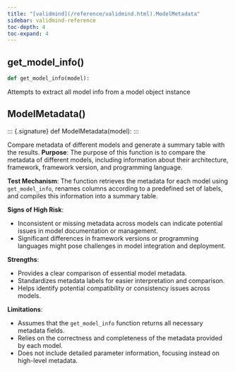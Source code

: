 ```yaml
---
title: "[validmind](/reference/validmind.html).ModelMetadata"
sidebar: validmind-reference
toc-depth: 4
toc-expand: 4
---
```


## get_model_info<span class='muted'>()</span>

<!-- module.qmd.jinja2 - module level function alias -->

```python
def get_model_info(model):
```

Attempts to extract all model info from a model object instance

## ModelMetadata[()]{.muted}

<!-- function.qmd.jinja2 - function signature -->

::: {.signature} <span class="signature pdoc-code multiline"> <span class="kw">def</span> <span class="name">ModelMetadata</span>(<span class="param"><span class="n">model</span></span>):</span> </span> :::

Compare metadata of different models and generate a summary table with the results. **Purpose**: The purpose of this function is to compare the metadata of different models, including information about their architecture, framework, framework version, and programming language.

**Test Mechanism**: The function retrieves the metadata for each model using `get_model_info`, renames columns according to a predefined set of labels, and compiles this information into a summary table.

**Signs of High Risk**:

- Inconsistent or missing metadata across models can indicate potential issues in model documentation or management.
- Significant differences in framework versions or programming languages might pose challenges in model integration and deployment.

**Strengths**:

- Provides a clear comparison of essential model metadata.
- Standardizes metadata labels for easier interpretation and comparison.
- Helps identify potential compatibility or consistency issues across models.

**Limitations**:

- Assumes that the `get_model_info` function returns all necessary metadata fields.
- Relies on the correctness and completeness of the metadata provided by each model.
- Does not include detailed parameter information, focusing instead on high-level metadata.
